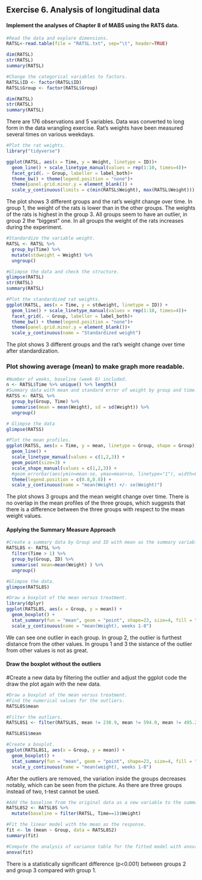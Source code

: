 Exercise 6. Analysis of longitudinal data
---

#### Implement the analyses of Chapter 8 of MABS using the RATS data. 

```r
#Read the data and explore dimensions.
RATSL<-read.table(file = "RATSL.txt", sep="\t", header=TRUE)

dim(RATSL)
str(RATSL)
summary(RATSL)
```

```r
#Change the categorical variables to factors.
RATSL$ID <- factor(RATSL$ID)
RATSL$Group <- factor(RATSL$Group)

dim(RATSL)
str(RATSL)
summary(RATSL)
```

There are 176 observations and 5 variables. Data was converted to long form in the data wrangling exercise.
Rat's weights have been measured several times on various weekdays.

```r
#Plot the rat weights.
library("tidyverse")

ggplot(RATSL, aes(x = Time, y = Weight, linetype = ID))+
  geom_line() + scale_linetype_manual(values = rep(1:10, times=4))+
  facet_grid(. ~ Group, labeller = label_both)+
  theme_bw() + theme(legend.position = "none")+
  theme(panel.grid.minor.y = element_blank()) +
  scale_y_continuous(limits = c(min(RATSL$Weight), max(RATSL$Weight)))
```

The plot shows 3 different groups and the rat's weight change over time. In group 1, the weight of the rats is lower than in the other groups.
The weights of the rats is highest in the group 3. All groups seem to have an outlier, in group 2 the "biggest" one.
In all groups the weight of the rats increases during the experiment. 

```r
#Standardize the variable weight.
RATSL <- RATSL %>%
  group_by(Time) %>%
  mutate(stdweight = Weight) %>%
  ungroup()
```


```r
#Glimpse the data and check the structure.
glimpse(RATSL)
str(RATSL)
summary(RATSL)
```


```r
#Plot the standardized rat weights.
ggplot(RATSL, aes(x = Time, y = stdweight, linetype = ID)) +
  geom_line() + scale_linetype_manual(values = rep(1:10, times=4))+
  facet_grid(. ~ Group, labeller = label_both)+
  theme_bw() + theme(legend.position = "none")+
  theme(panel.grid.minor.y = element_blank())+
  scale_y_continuous(name = "Standardized weight")
```

The plot shows 3 different groups and the rat's weight change over time after standardization.


### Plot showing average (mean) to make graph more readable.

```r
#Number of weeks, baseline (week 0) included.
n <- RATSL$Time %>% unique() %>% length()
#Summary data with mean and standard error of weight by group and time.
RATSS <- RATSL %>%
  group_by(Group, Time) %>%
  summarise(mean = mean(Weight), sd = sd(Weight)) %>%
  ungroup()
```


```r
# Glimpse the data
glimpse(RATSS)
```



```r
#Plot the mean profiles.
ggplot(RATSS, aes(x = Time, y = mean, linetype = Group, shape = Group)) +
  geom_line() +
  scale_linetype_manual(values = c(1,2,3)) +
  geom_point(size=3) +
  scale_shape_manual(values = c(1,2,3)) +
  #geom_errorbar(aes(ymin=mean-se, ymax=mean+se, linetype="1"), width=0.3) +
  theme(legend.position = c(0.8,0.8)) +
  scale_y_continuous(name = "mean(Weight) +/- se(Weight)")
```

The plot shows 3 groups and the mean weight change over time.
There is no overlap in the mean profiles of the three groups, which suggests that there is a difference between the three groups with respect to the mean weight values.


#### Applying the Summary Measure Approach

```r
#Create a summary data by Group and ID with mean as the summary variable (ignoring baseline time 1).
RATSL8S <- RATSL %>%
  filter(Time > 1) %>%
  group_by(Group, ID) %>%
  summarise( mean=mean(Weight) ) %>%
  ungroup()
```


```r
#Glimpse the data.
glimpse(RATSL8S)
```


```r
#Draw a boxplot of the mean versus treatment.
library(dplyr)
ggplot(RATSL8S, aes(x = Group, y = mean)) +
  geom_boxplot() +
  stat_summary(fun = "mean", geom = "point", shape=23, size=4, fill = "white") +
  scale_y_continuous(name = "mean(Weight), weeks 1-8")
```


We can see one outlier in each group. In group 2, the outlier is furthest distance from the other values. In groups 1 and 3 the sistance of the outlier from other values is not as great.

#### Draw the boxplot without the outliers

#Create a new data by filtering the outlier and adjust the ggplot code the draw the plot again with the new data.

```r
#Draw a boxplot of the mean versus treatment.
#Find the numerical values for the outliers.
RATSL8S$mean
```


```r
#Filter the outliers.
RATSL8S1 <- filter(RATSL8S, mean != 238.9, mean != 594.0, mean != 495.2)

RATSL8S1$mean
```


```r
#Create a boxplot.
ggplot(RATSL8S1, aes(x = Group, y = mean)) +
  geom_boxplot() +
  stat_summary(fun = "mean", geom = "point", shape=23, size=4, fill = "white") +
  scale_y_continuous(name = "mean(weight), weeks 1-8")
```


After the outliers are removed, the variation inside the groups decreases notably, which can be seen from the picture.
As there are three groups instead of two, t-test cannot be used.

```r
#Add the baseline from the original data as a new variable to the summary data.
RATSL8S2 <- RATSL8S %>%
  mutate(baseline = filter(RATSL, Time==1)$Weight)
```


```r
#Fit the linear model with the mean as the response. 
fit <- lm (mean ~ Group, data = RATSL8S2)
summary(fit)
```

```r
#Compute the analysis of variance table for the fitted model with anova().
anova(fit)
```

There is a statistically significant difference (p<0.001) between groups 2 and group 3 compared with group 1. 




